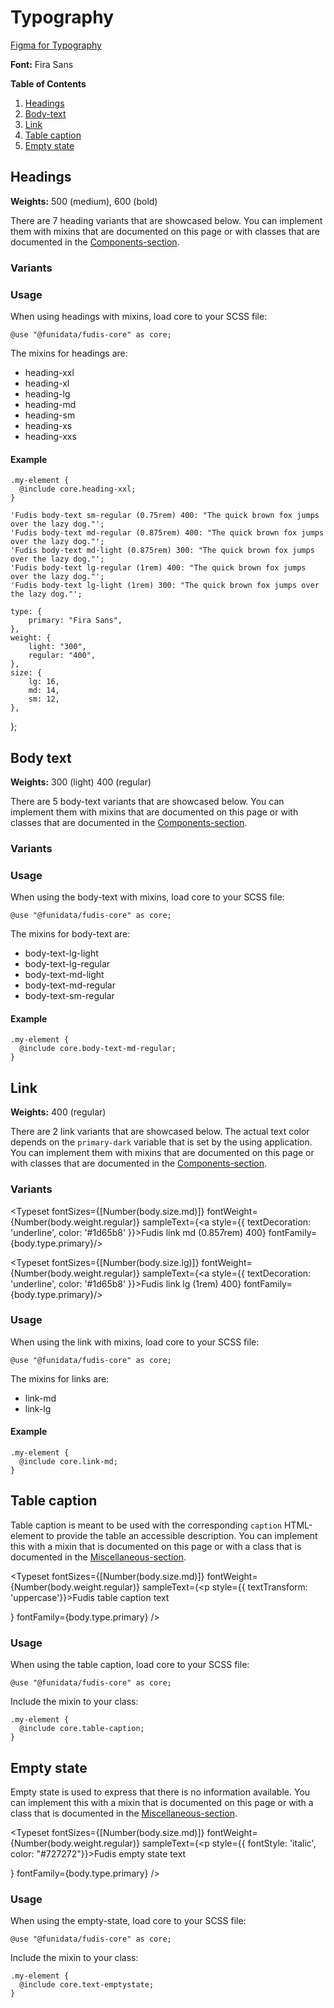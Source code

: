 
<Meta title="Foundations/Typography" />

# Typography

[Figma for Typography](https://www.figma.com/file/a6G6ZD6W3tlq0qmUkdvdp1/Fudis-DS-Foundations?type=design&node-id=26-193&mode=design&t=WlBPoaV8ItZbOjWm-0)

**Font:** Fira Sans

**Table of Contents**

1. [Headings](#headings)
2. [Body-text](#body-text)
3. [Link](#link)
4. [Table caption](#table-caption)
5. [Empty state](#empty-state)

## Headings

**Weights:** 500 (medium), 600 (bold)

There are 7 heading variants that are showcased below. You can implement them with mixins that are documented on this page or with classes that are documented in the [Components-section](/story/components-typography-heading--double-extra-large).

### Variants

<Typeset
    fontSizes={[Number(36)]}
    fontWeight="500"
    sampleText="Fudis heading XXL (2.25rem) 500"
    fontFamily="Fira Sans"
/>

<Typeset
    fontSizes={[Number(28)]}
    fontWeight="500"
    sampleText="Fudis heading XL (1.75rem) 500"
    fontFamily="Fira Sans"
/>

<Typeset
    fontSizes={[Number(24)]}
    fontWeight="500"
    sampleText="Fudis heading LG (1.5rem) 500"
    fontFamily="Fira Sans"
/>

<Typeset
    fontSizes={[Number(20)]}
    fontWeight="500"
    sampleText="Fudis heading MD (1.25rem) 500"
    fontFamily="Fira Sans"
/>

<Typeset
    fontSizes={[Number(18)]}
    fontWeight="500"
    sampleText="Fudis heading SM (1.125rem) 500"
    fontFamily="Fira Sans"
/>

<Typeset
    fontSizes={[Number(16)]}
    fontWeight="600"
    sampleText="Fudis heading XS (1rem) 600"
    fontFamily="Fira Sans"
/>

<Typeset
    fontSizes={[Number(14)]}
    fontWeight="600"
    sampleText="Fudis heading XXS (0.857rem) 600"
    fontFamily="Fira Sans"
/>

### Usage

When using headings with mixins, load core to your SCSS file:

```
@use "@funidata/fudis-core" as core;
```

The mixins for headings are:
- heading-xxl
- heading-xl
- heading-lg
- heading-md
- heading-sm
- heading-xs
- heading-xxs


#### Example
```
.my-element {
  @include core.heading-xxl;
}
```

    'Fudis body-text sm-regular (0.75rem) 400: "The quick brown fox jumps over the lazy dog."';
    'Fudis body-text md-regular (0.875rem) 400: "The quick brown fox jumps over the lazy dog."';
    'Fudis body-text md-light (0.875rem) 300: "The quick brown fox jumps over the lazy dog."';
    'Fudis body-text lg-regular (1rem) 400: "The quick brown fox jumps over the lazy dog."';
    'Fudis body-text lg-light (1rem) 300: "The quick brown fox jumps over the lazy dog."';

    type: {
        primary: "Fira Sans",
    },
    weight: {
        light: "300",
        regular: "400",
    },
    size: {
        lg: 16,
        md: 14,
        sm: 12,
    },
};

## Body text

**Weights:** 300 (light) 400 (regular)

There are 5 body-text variants that are showcased below. You can implement them with mixins that are documented on this page or with classes that are documented in the [Components-section](/story/components-typography-bodytext--large-regular).

### Variants

<Typeset
    fontSizes={[Number(body.size.lg)]}
    fontWeight={Number(body.weight.regular)}
    sampleText={body_lg}
    fontFamily={body.type.primary}
/>

<Typeset
    fontSizes={[Number(body.size.lg)]}
    fontWeight={Number(body.weight.light)}
    sampleText={body_lg_light}
    fontFamily={body.type.primary}
/>

<Typeset
    fontSizes={[Number(body.size.md)]}
    fontWeight={Number(body.weight.regular)}
    sampleText={body_md}
    fontFamily={body.type.primary}
/>

<Typeset
    fontSizes={[Number(body.size.md)]}
    fontWeight={Number(body.weight.light)}
    sampleText={body_md_light}
    fontFamily={body.type.primary}
/>

<Typeset
    fontSizes={[Number(body.size.sm)]}
    fontWeight={Number(body.weight.regular)}
    sampleText={body_sm}
    fontFamily={body.type.primary}
/>

### Usage

When using the body-text with mixins, load core to your SCSS file:

```
@use "@funidata/fudis-core" as core;
```

The mixins for body-text are:
- body-text-lg-light
- body-text-lg-regular
- body-text-md-light
- body-text-md-regular
- body-text-sm-regular


#### Example
```
.my-element {
  @include core.body-text-md-regular;
}
```

## Link

**Weights:** 400 (regular)

There are 2 link variants that are showcased below. The actual text color depends on the `primary-dark` variable that is set by the using application. You can implement them with mixins that are documented on this page or with classes that are documented in the [Components-section](/story/components-typography-link--medium).

### Variants

<Typeset
    fontSizes={[Number(body.size.md)]}
    fontWeight={Number(body.weight.regular)}
    sampleText={<a style={{ textDecoration: 'underline', color: '#1d65b8' }}>Fudis link md (0.857rem) 400</a>}
    fontFamily={body.type.primary}/>

<Typeset
    fontSizes={[Number(body.size.lg)]}
    fontWeight={Number(body.weight.regular)}
    sampleText={<a style={{ textDecoration: 'underline', color: '#1d65b8' }}>Fudis link lg (1rem) 400</a>}
    fontFamily={body.type.primary}/>

### Usage

When using the link with mixins, load core to your SCSS file:

```
@use "@funidata/fudis-core" as core;
```

The mixins for links are:
- link-md
- link-lg

#### Example
```
.my-element {
  @include core.link-md;
}
```

## Table caption

Table caption is meant to be used with the corresponding `caption` HTML-element to provide the table an accessible description. You can implement this with a mixin that is documented on this page or with a class that is documented in the [Miscellaneous-section](/story/components-typography-miscellaneous--table-caption).

<Typeset
    fontSizes={[Number(body.size.md)]}
    fontWeight={Number(body.weight.regular)}
    sampleText={<p style={{ textTransform: 'uppercase'}}>Fudis table caption text</p>}
    fontFamily={body.type.primary}
/>

### Usage

When using the table caption, load core to your SCSS file:

```
@use "@funidata/fudis-core" as core;
```

Include the mixin to your class:
```
.my-element {
  @include core.table-caption;
}
```

## Empty state

Empty state is used to express that there is no information available. You can implement this with a mixin that is documented on this page or with a class that is documented in the [Miscellaneous-section](/story/components-typography-miscellaneous--empty-state).

<Typeset
    fontSizes={[Number(body.size.md)]}
    fontWeight={Number(body.weight.regular)}
    sampleText={<p style={{ fontStyle: 'italic', color: "#727272"}}>Fudis empty state text</p>}
    fontFamily={body.type.primary}
/>

### Usage

When using the empty-state, load core to your SCSS file:

```
@use "@funidata/fudis-core" as core;
```

Include the mixin to your class:
```
.my-element {
  @include core.text-emptystate;
}
```

